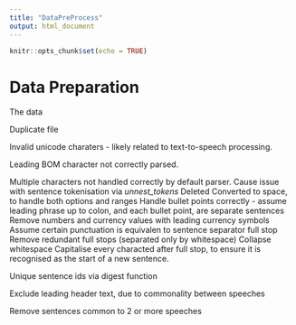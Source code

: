 ```yaml
---
title: "DataPreProcess"
output: html_document
---
```


```r
knitr::opts_chunk$set(echo = TRUE)
```

# Data Preparation

The data

Duplicate file

Invalid unicode charaters - likely related to text-to-speech processing.

Leading BOM character not correctly parsed.

Multiple characters not handled correctly by default parser. Cause issue with sentence tokenisation via *unnest_tokens*
  Deleted
  Converted to space, to handle both options and ranges
  Handle bullet points correctly - assume leading phrase up to colon, and each bullet point, are separate sentences
  Remove numbers and currency values with leading currency symbols
  Assume certain punctuation is equivalen to sentence separator full stop
  Remove redundant full stops (separated only by whitespace)
  Collapse whitespace
  Capitalise every characted after full stop, to ensure it is recognised as the start of a new sentence.
  
Unique sentence ids via digest function

Exclude leading header text, due to commonality between speeches

Remove sentences common to 2 or more speeches


